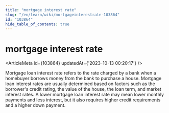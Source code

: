 ```yaml
---
title: "mortgage interest rate"
slug: "/en/learn/wiki/mortgageinterestrate-103864"
id: "103864"
hide_table_of_contents: true
---
```



# mortgage interest rate

<ArticleMeta id={103864} updatedAt={'2023-10-13 00:20:17'} />
<div className='border-solid border-b border-t-0 my-4 border-[var(--ifm-color-gray-300)]' />

Mortgage loan interest rate refers to the rate charged by a bank when a homebuyer borrows money from the bank to purchase a house. Mortgage loan interest rates are usually determined based on factors such as the borrower's credit rating, the value of the house, the loan term, and market interest rates. A lower mortgage loan interest rate may mean lower monthly payments and less interest, but it also requires higher credit requirements and a higher down payment.
